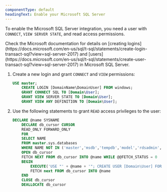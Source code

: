 ```yaml
---
componentType: default
headingText: Enable your Microsoft SQL Server 
---
```


To enable the Microsoft SQL Server integration, you need a user with `CONNECT`, `VIEW SERVER STATE`, and read access permissions.

<Callout variant="tip">
  Check the Microsoft documentation for details on [creating logins](https://docs.microsoft.com/en-us/sql/t-sql/statements/create-login-transact-sql?view=sql-server-2017) and [users](https://docs.microsoft.com/en-us/sql/t-sql/statements/create-user-transact-sql?view=sql-server-2017) in Microsoft SQL Server.
</Callout>

1. Create a new login and grant `CONNECT` and `VIEW` permissions:

    ```sql
    USE master;
        CREATE LOGIN [DomainName\DomainUser] FROM windows;
        GRANT CONNECT SQL TO [Domain\User];
        GRANT VIEW SERVER STATE TO [Domain\User];
        GRANT VIEW ANY DEFINITION TO [Domain\User];
    ```

2. Use the following statements to grant `READ` access privileges to the user:

    ```sql
    DECLARE @name SYSNAME
        DECLARE db_cursor CURSOR
        READ_ONLY FORWARD_ONLY
        FOR
        SELECT NAME
        FROM master.sys.databases
        WHERE NAME NOT IN ('master','msdb','tempdb','model','rdsadmin','distribution')
        OPEN db_cursor
        FETCH NEXT FROM db_cursor INTO @name WHILE @@FETCH_STATUS = 0
        BEGIN
            EXECUTE('USE "' + @name + '"; CREATE USER [Domain\User] FOR LOGIN [Domain\User];' );
            FETCH next FROM db_cursor INTO @name
        END
        CLOSE db_cursor
        DEALLOCATE db_cursor
    ```
